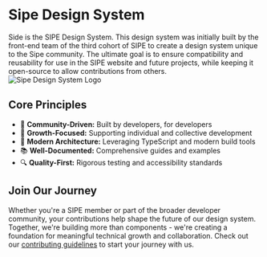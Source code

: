
<Meta title="INTRO/What is Side?" />

<div style={{ margin: '0 auto', maxWidth: '800px', padding: '20px' }}>
  <div style={{ textAlign: 'start' }}>
        <Typography asChild size={48} >
          <h1>Sipe Design System</h1>
        </Typography> 
  </div>

  <div style={{ marginBottom: '32px' }}>
    <Typography size={20}>
       Side is the SIPE Design System. This design system was initially built by the front-end team of the third cohort of SIPE to create a design system unique to the Sipe community. 
      The ultimate goal is to ensure compatibility and reusability for use in the SIPE website and future projects, while keeping it open-source to allow contributions from others.
    </Typography>
  </div>

  <div style={{ display: 'flex', justifyContent: 'center', marginBottom: '32px' }}>
    <img 
      src="./og-image.png"
      alt="Sipe Design System Logo" 
      style={{ 
        maxWidth: '100%',
        borderRadius: '8px',
        boxShadow: '0 4px 6px -1px rgb(0 0 0 / 0.1)'
      }}
    />
  </div>

  <div style={{ marginBottom: '32px' }}>
    <Typography asChild size={24} style={{ marginBottom: '16px' }}>
      <h2>Core Principles</h2>
    </Typography>
    <ul style={{ listStyle: 'none', padding: 0 }}>
      <li style={{ marginBottom: '12px', display: 'flex', alignItems: 'center', gap: '8px' }}>
        <Typography size={16}>
          🤝 <strong>Community-Driven:</strong> Built by developers, for developers
        </Typography>
      </li>
      <li style={{ marginBottom: '12px', display: 'flex', alignItems: 'center', gap: '8px' }}>
        <Typography size={16}>
          🎯 <strong>Growth-Focused:</strong> Supporting individual and collective development
        </Typography>
      </li>
      <li style={{ marginBottom: '12px', display: 'flex', alignItems: 'center', gap: '8px' }}>
        <Typography size={16}>
          🌟 <strong>Modern Architecture:</strong> Leveraging TypeScript and modern build tools
        </Typography>
      </li>
      <li style={{ marginBottom: '12px', display: 'flex', alignItems: 'center', gap: '8px' }}>
        <Typography size={16}>
          📚 <strong>Well-Documented:</strong> Comprehensive guides and examples
        </Typography>
      </li>
      <li style={{ marginBottom: '12px', display: 'flex', alignItems: 'center', gap: '8px' }}>
        <Typography size={16}>
          🔍 <strong>Quality-First:</strong> Rigorous testing and accessibility standards
        </Typography>
      </li>
    </ul>
  </div>

  <div style={{ marginTop: '32px' }}>
    <Typography asChild size={24} style={{ marginBottom: '16px' }}>
      <h2>Join Our Journey</h2>
    </Typography>
    <Typography size={16} color="#666">
      Whether you're a SIPE member or part of the broader developer community, your contributions help shape the future of our design system. Together, we're building more than components - we're creating a foundation for meaningful technical growth and collaboration. Check out our <a href="https://github.com/sipe-team/side/tree/main/.github/CONTRIBUTING.md" style={{ color: '#00BFFF' }}>contributing guidelines</a> to start your journey with us.
    </Typography>
  </div>
</div>

